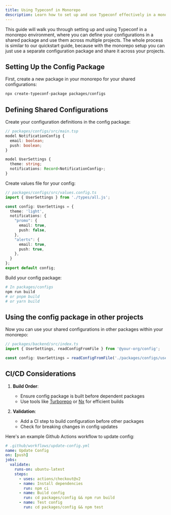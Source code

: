 ```yaml
---
title: Using Typeconf in Monorepo
description: Learn how to set up and use Typeconf effectively in a monorepo environment
---
```


This guide will walk you through setting up and using Typeconf in a monorepo
environment, where you can define your configurations in a shared package and
use them across multiple projects. The whole process is similar to our
quickstart guide, because with the monorepo setup you can just use a separate
configuration package and share it across your projects.

## Setting Up the Config Package

First, create a new package in your monorepo for your shared configurations:

```bash
npx create-typeconf-package packages/configs
```

## Defining Shared Configurations

Create your configuration definitions in the config package:

```typescript
// packages/configs/src/main.tsp
model NotificationConfig {
  email: boolean;
  push: boolean;
}

model UserSettings {
  theme: string;
  notifications: Record<NotificationConfig>;
}
```

Create values file for your config:

```typescript
// packages/configs/src/values.config.ts
import { UserSettings } from './types/all.js';

const config: UserSettings = {
  theme: 'light',
  notifications: {
    "promo": {
      email: true,
      push: false,
    },
    "alerts": {
      email: true,
      push: true,
    },
  }
};
export default config;
```

Build your config package:

```bash
# In packages/configs
npm run build
# or pnpm build
# or yarn build
```

## Using the config package in other projects

Now you can use your shared configurations in other packages within your monorepo:

```typescript
// packages/backend/src/index.ts
import { UserSettings, readConfigFromFile } from '@your-org/config';

const config: UserSettings = readConfigFromFile('./packages/configs/user-settings.json');
```

## CI/CD Considerations

1. **Build Order**:
   - Ensure config package is built before dependent packages
   - Use tools like [Turborepo](https://turborepo.org/) or [Nx](https://nx.dev/) for efficient builds

2. **Validation**:
   - Add a CI step to build configuration before other packages
   - Check for breaking changes in config updates

Here's an example Github Actions workflow to update config:
```yaml
# .github/workflows/update-config.yml
name: Update Config
on: [push]
jobs:
  validate:
    runs-on: ubuntu-latest
    steps:
      - uses: actions/checkout@v2
      - name: Install dependencies
        run: npm ci
      - name: Build config
        run: cd packages/config && npm run build
      - name: Test config
        run: cd packages/config && npm test
```